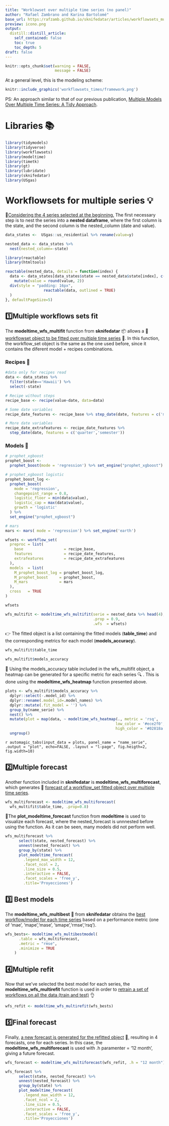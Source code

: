 ```yaml
---
title: "Worklowset over multiple time series (no panel)"
author: "Rafael Zambrano and Karina Bartolomé"
base_url: https:/rafzamb.github.io/sknifedatar/articles/workflowsets_multi_times.html
preview: icono.png
output:
  distill::distill_article:
    self_contained: false
    toc: true
    toc_depth: 5
draft: false
---
```


```r
knitr::opts_chunk$set(warning = FALSE, 
                      message = FALSE)
```

At a general level, this is the modeling scheme:

```r
knitr::include_graphics('workflowsets_times/framework.png')
```

PS: An approach similar to that of our previous publication, [Multiple Models Over Multiple Time Series: A Tidy Approach](https://karbartolome-blog.netlify.app/posts/seriestemporales/).

# Libraries 📚

```r
library(tidymodels)
library(tidyverse)
library(workflowsets)
library(modeltime)
library(timetk)
library(gt)
library(lubridate)
library(sknifedatar)
library(USgas)
```

# Workflowsets for multiple series 💡

🔹[Considering the 4 series selected at the beginning.]{.ul} The first necessary step is to nest the series into a **nested dataframe**, where the first column is the state, and the second column is the nested_column (date and value).

```r
data_states <-  USgas::us_residential %>% rename(value=y)

nested_data <- data_states %>% 
  nest(nested_column=-state)
```

```r
library(reactable)
library(htmltools)

reactable(nested_data, details = function(index) {
  data <- data_states[data_states$state == nested_data$state[index], c('date','value')] %>% 
    mutate(value = round(value, 2))
  div(style = "padding: 16px",
                 reactable(data, outlined = TRUE)
  )
}, defaultPageSize=5)
```

## 1️⃣Multiple workflows sets fit

The **modeltime_wfs_multifit** function from **sknifedatar** 📦 allows a 🌟 [workflowset object to be fitted over multiple time series]{.ul} 🌟. In this function, the workflow_set object is the same as the one used before, since it contains the diferent model + recipes combinations.

### Recipes 🚀

```r
#data only for recipes read
data <- data_states %>%
  filter(state=='Hawaii') %>%
  select(-state)

# Recipe without steps
recipe_base <- recipe(value~date, data=data)

# Some date variables
recipe_date_features <- recipe_base %>% step_date(date, features = c('month','year'))

# More date variables
recipe_date_extrafeatures <- recipe_date_features %>% 
  step_date(date, features = c('quarter','semester'))
```

### Models 🚀

```r
# prophet_xgboost
prophet_boost <- 
  prophet_boost(mode = 'regression') %>% set_engine("prophet_xgboost")

# prophet_xgboost logistic
prophet_boost_log <-
  prophet_boost(
    mode = 'regression',
    changepoint_range = 0.8,
    logistic_floor = min(data$value),
    logistic_cap = max(data$value),
    growth = 'logistic'
  ) %>%
  set_engine("prophet_xgboost")

# mars
mars <- mars( mode = 'regression') %>% set_engine('earth')
```


```r
wfsets <- workflow_set(
  preproc = list(
    base                  = recipe_base,
    features              = recipe_date_features, 
    extrafeatures         = recipe_date_extrafeatures
  ),
  models  = list(
    M_prophet_boost_log = prophet_boost_log, 
    M_prophet_boost     = prophet_boost,
    M_mars              = mars
  ),
  cross   = TRUE
) 

wfsets
```


```r
wfs_multifit <- modeltime_wfs_multifit(serie = nested_data %>% head(4), 
                                       .prop = 0.9, 
                                       .wfs  = wfsets)
```

👉 The fitted object is a list containing the fitted models (**table_time**) and the corresponding metrics for each model (**models_accuracy**).

```r
wfs_multifit$table_time
```

```r
wfs_multifit$models_accuracy
```

🔹 Using the models_accuracy table included in the wfs_multifit object, a heatmap can be generated for a specific metric for each series 🔍 . This is done using the **modeltime_wfs_heatmap** function presented above.

```r
plots <- wfs_multifit$models_accuracy %>% 
  dplyr::select(-.model_id) %>%  
  dplyr::rename(.model_id=.model_names) %>% 
  dplyr::mutate(.fit_model = '') %>% 
  group_by(name_serie) %>% 
  nest() %>% 
  mutate(plot = map(data, ~ modeltime_wfs_heatmap(., metric = 'rsq',
                                                 low_color = '#ece2f0',
                                                 high_color = '#02818a'))) %>% 
  ungroup()

```

`r automagic_tabs(input_data = plots, panel_name = "name_serie", .output = "plot", echo=FALSE, .layout = "l-page", fig.heigth=2, fig.width=10)`

## 2️⃣Multiple forecast

Another function included in **sknifedatar** is **modeltime_wfs_multiforecast**, which generates 🧙 [forecast of a workflow_set fitted object over multiple time series]{.ul}.

```r
wfs_multiforecast <- modeltime_wfs_multiforecast(
  wfs_multifit$table_time, .prop=0.8)
```

🔹The **plot_modeltime_forecast** function from **modeltime** is used to visualize each forecast, where the nested_forecast is unnnested before using the function. As it can be seen, many models did not perform well.

```r
wfs_multiforecast %>% 
      select(state, nested_forecast) %>% 
      unnest(nested_forecast) %>% 
      group_by(state) %>% 
      plot_modeltime_forecast(
        .legend_max_width = 12,
        .facet_ncol = 2, 
        .line_size = 0.5,
        .interactive = FALSE,
        .facet_scales = 'free_y',
        .title='Proyecciones') 
```

## 3️⃣ Best models

The **modeltime_wfs_multibest** 🏅 from **sknifedatar** obtains the [best workflow/model for each time series]{.ul} based on a performance metric (one of 'mae', 'mape','mase', 'smape','rmse','rsq').

```r
wfs_bests<- modeltime_wfs_multibestmodel(
      .table = wfs_multiforecast,
      .metric = "rmse",
      .minimize = TRUE
    )
```

## 4️⃣Multiple refit

Now that we've selected the best model for each series, the **modeltime_wfs_multirefit** function is used in order to [retrain a set of workflows on all the data (train and test)]{.ul} 👌

```r
wfs_refit <- modeltime_wfs_multirefit(wfs_bests)
```

## 5️⃣Final forecast

Finally, [a new forecast is generated for the refitted object]{.ul} 🧙, resulting in 4 forecasts, one for each series. In this case, the **modeltime_wfs_multiforecast** is used with .h paramenter = '12 month', giving a future forecast.

```r
wfs_forecast <- modeltime_wfs_multiforecast(wfs_refit, .h = "12 month")

wfs_forecast %>% 
      select(state, nested_forecast) %>% 
      unnest(nested_forecast) %>% 
      group_by(state) %>% 
      plot_modeltime_forecast(
        .legend_max_width = 12,
        .facet_ncol = 2, 
        .line_size = 0.5,
        .interactive = FALSE,
        .facet_scales = 'free_y',
        .title='Proyecciones') 
```

